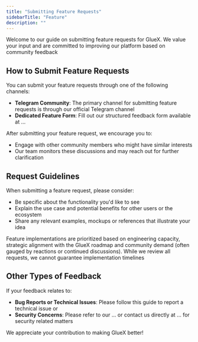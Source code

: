 ```yaml
---
title: "Submitting Feature Requests"
sidebarTitle: "Feature"
description: ""
---
```


Welcome to our guide on submitting feature requests for GlueX. We value your input and are committed to improving our platform based on community feedback

## How to Submit Feature Requests

You can submit your feature requests through one of the following channels:

- **Telegram Community**: The primary channel for submitting feature requests is through our official Telegram channel
- **Dedicated Feature Form**: Fill out our structured feedback form available at ...

After submitting your feature request, we encourage you to:

- Engage with other community members who might have similar interests
- Our team monitors these discussions and may reach out for further clarification

## Request Guidelines

When submitting a feature request, please consider:

- Be specific about the functionality you'd like to see
- Explain the use case and potential benefits for other users or the ecosystem
- Share any relevant examples, mockups or references that illustrate your idea

<Note>
  Feature implementations are prioritized based on engineering capacity,
  strategic alignment with the GlueX roadmap and community demand (often gauged
  by reactions or continued discussions). While we review all requests, we
  cannot guarantee implementation timelines
</Note>

## Other Types of Feedback

If your feedback relates to:

- **Bug Reports or Technical Issues**: Please follow this guide to report a technical issue or
- **Security Concerns**: Please refer to our ... or contact us directly at ... for security related matters

We appreciate your contribution to making GlueX better!
